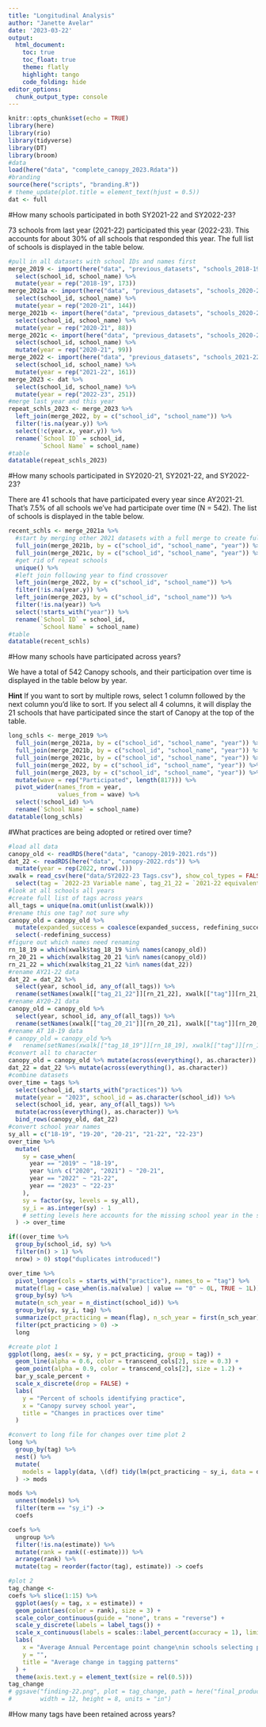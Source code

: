 ```yaml
---
title: "Longitudinal Analysis"
author: "Janette Avelar"
date: '2023-03-22'
output: 
  html_document:
    toc: true
    toc_float: true
    theme: flatly
    highlight: tango
    code_folding: hide
editor_options: 
  chunk_output_type: console
---
```


```r
knitr::opts_chunk$set(echo = TRUE)
library(here)
library(rio)
library(tidyverse)
library(DT)
library(broom)
#data
load(here("data", "complete_canopy_2023.Rdata"))
#branding
source(here("scripts", "branding.R"))
# theme_update(plot.title = element_text(hjust = 0.5))
dat <- full
```

#How many schools participated in both SY2021-22 and SY2022-23?

73 schools from last year (2021-22) participated this year (2022-23). This accounts for about 30% of all schools that responded this year. The full list of schools is displayed in the table below.

```r
#pull in all datasets with school IDs and names first
merge_2019 <- import(here("data", "previous_datasets", "schools_2018-19.csv")) %>% 
  select(school_id, school_name) %>% 
  mutate(year = rep("2018-19", 173))
merge_2021a <- import(here("data", "previous_datasets", "schools_2020-21a.csv")) %>% 
  select(school_id, school_name) %>% 
  mutate(year = rep("2020-21", 144))
merge_2021b <- import(here("data", "previous_datasets", "schools_2020-21b.csv")) %>% 
  select(school_id, school_name) %>% 
  mutate(year = rep("2020-21", 88))
merge_2021c <- import(here("data", "previous_datasets", "schools_2020-21c.csv")) %>% 
  select(school_id, school_name) %>% 
  mutate(year = rep("2020-21", 99))
merge_2022 <- import(here("data", "previous_datasets", "schools_2021-22.csv")) %>% 
  select(school_id, school_name) %>% 
  mutate(year = rep("2021-22", 161))
merge_2023 <- dat %>% 
  select(school_id, school_name) %>% 
  mutate(year = rep("2022-23", 251))
#merge last year and this year
repeat_schls_2023 <- merge_2023 %>% 
  left_join(merge_2022, by = c("school_id", "school_name")) %>% 
  filter(!is.na(year.y)) %>% 
  select(!c(year.x, year.y)) %>% 
  rename(`School ID` = school_id,
         `School Name` = school_name)
#table
datatable(repeat_schls_2023)
```

#How many schools participated in SY2020-21, SY2021-22, and SY2022-23?

There are 41 schools that have participated every year since AY2021-21. That's 7.5% of all schools we've had participate over time (N = 542). The list of schools is displayed in the table below.

```r
recent_schls <- merge_2021a %>% 
  #start by merging other 2021 datasets with a full merge to create full set
  full_join(merge_2021b, by = c("school_id", "school_name", "year")) %>% 
  full_join(merge_2021c, by = c("school_id", "school_name", "year")) %>% 
  #get rid of repeat schools
  unique() %>% 
  #left join following year to find crossover
  left_join(merge_2022, by = c("school_id", "school_name")) %>% 
  filter(!is.na(year.y)) %>% 
  left_join(merge_2023, by = c("school_id", "school_name")) %>% 
  filter(!is.na(year)) %>% 
  select(!starts_with("year")) %>% 
  rename(`School ID` = school_id,
         `School Name` = school_name)
#table
datatable(recent_schls)
```

#How many schools have participated across years?

We have a total of 542 Canopy schools, and their participation over time is displayed in the table below by year.

**Hint** If you want to sort by multiple rows, select 1 column followed by the next column you'd like to sort. If you select all 4 columns, it will display the 21 schools that have participated since the start of Canopy at the top of the table.

```r
long_schls <- merge_2019 %>% 
  full_join(merge_2021a, by = c("school_id", "school_name", "year")) %>% 
  full_join(merge_2021b, by = c("school_id", "school_name", "year")) %>% 
  full_join(merge_2021c, by = c("school_id", "school_name", "year")) %>% 
  full_join(merge_2022, by = c("school_id", "school_name", "year")) %>% 
  full_join(merge_2023, by = c("school_id", "school_name", "year")) %>% 
  mutate(wave = rep("Participated", length(817))) %>% 
  pivot_wider(names_from = year,
              values_from = wave) %>% 
  select(!school_id) %>% 
  rename(`School Name` = school_name)
datatable(long_schls)
```


#What practices are being adopted or retired over time? 

```r
#load all data
canopy_old <- readRDS(here("data", "canopy-2019-2021.rds"))
dat_22 <- readRDS(here("data", "canopy-2022.rds")) %>% 
  mutate(year = rep(2022, nrow(.)))
xwalk = read_csv(here("data/SY2022-23 Tags.csv"), show_col_types = FALSE) %>%
  select(tag = `2022-23 Variable name`, tag_21_22 = `2021-22 equivalent`, tag_20_21 = `2020-21 equivalent`, tag_18_19 = `2018-19 equivalent`)
#look at all schools all years
#create full list of tags across years
all_tags = unique(na.omit(unlist(xwalk)))
#rename this one tag? not sure why
canopy_old = canopy_old %>%
  mutate(expanded_success = coalesce(expanded_success, redefining_success)) %>%
  select(-redefining_success)
#figure out which names need renaming
rn_18_19 = which(xwalk$tag_18_19 %in% names(canopy_old))
rn_20_21 = which(xwalk$tag_20_21 %in% names(canopy_old))
rn_21_22 = which(xwalk$tag_21_22 %in% names(dat_22))
#rename AY21-22 data
dat_22 = dat_22 %>%
  select(year, school_id, any_of(all_tags)) %>%
  rename(setNames(xwalk[["tag_21_22"]][rn_21_22], xwalk[["tag"]][rn_21_22]))
#rename AY20-21 data
canopy_old = canopy_old %>%
  select(year, school_id, any_of(all_tags)) %>%
  rename(setNames(xwalk[["tag_20_21"]][rn_20_21], xwalk[["tag"]][rn_20_21]))
#rename AT 18-19 data
# canopy_old = canopy_old %>%
#   rename(setNames(xwalk[["tag_18_19"]][rn_18_19], xwalk[["tag"]][rn_18_19]))
#convert all to character
canopy_old = canopy_old %>% mutate(across(everything(), as.character))
dat_22 = dat_22 %>% mutate(across(everything(), as.character))
#combine datasets
over_time = tags %>%
  select(school_id, starts_with("practices")) %>% 
  mutate(year = "2023", school_id = as.character(school_id)) %>%
  select(school_id, year, any_of(all_tags)) %>%
  mutate(across(everything(), as.character)) %>%
  bind_rows(canopy_old, dat_22)
#convert school year names
sy_all = c("18-19", "19-20", "20-21", "21-22", "22-23")
over_time %>%
  mutate(
    sy = case_when(
      year == "2019" ~ "18-19",
      year %in% c("2020", "2021") ~ "20-21",
      year == "2022" ~ "21-22",
      year == "2023" ~ "22-23"
    ),
    sy = factor(sy, levels = sy_all),
    sy_i = as.integer(sy) - 1
    # setting levels here accounts for the missing school year in the spacing.
  ) -> over_time

if((over_time %>% 
  group_by(school_id, sy) %>%
  filter(n() > 1) %>%
  nrow) > 0) stop("duplicates introduced!")

over_time %>%
  pivot_longer(cols = starts_with("practice"), names_to = "tag") %>%
  mutate(flag = case_when(is.na(value) | value == "0" ~ 0L, TRUE ~ 1L)) %>%
  group_by(sy) %>%
  mutate(n_sch_year = n_distinct(school_id)) %>%
  group_by(sy, sy_i, tag) %>%
  summarize(pct_practicing = mean(flag), n_sch_year = first(n_sch_year), .groups = "drop") %>%
  filter(pct_practicing > 0) ->
  long

#create plot 1
ggplot(long, aes(x = sy, y = pct_practicing, group = tag)) +
  geom_line(alpha = 0.6, color = transcend_cols[2], size = 0.3) +
  geom_point(alpha = 0.9, color = transcend_cols[2], size = 1.2) +
  bar_y_scale_percent +
  scale_x_discrete(drop = FALSE) +
  labs(
    y = "Percent of schools identifying practice",
    x = "Canopy survey school year",
    title = "Changes in practices over time"
  )

#convert to long file for changes over time plot 2
long %>% 
  group_by(tag) %>%
  nest() %>%
  mutate(
    models = lapply(data, \(df) tidy(lm(pct_practicing ~ sy_i, data = df, weights = n_sch_year)))
  ) -> mods 

mods %>%
  unnest(models) %>%
  filter(term == "sy_i") ->
  coefs

coefs %>%
  ungroup %>%
  filter(!is.na(estimate)) %>%
  mutate(rank = rank((-estimate))) %>%
  arrange(rank) %>%
  mutate(tag = reorder(factor(tag), estimate)) -> coefs

#plot 2
tag_change <-
coefs %>% slice(1:15) %>%
  ggplot(aes(y = tag, x = estimate)) +
  geom_point(aes(color = rank), size = 3) +
  scale_color_continuous(guide = "none", trans = "reverse") +
  scale_y_discrete(labels = label_tags()) +
  scale_x_continuous(labels = scales::label_percent(accuracy = 1), limits = c(0, .25), expand = expansion()) +
  labs(
    x = "Average Annual Percentage point change\nin schools selecting practices",
    y = "",
    title = "Average change in tagging patterns"
  ) +
  theme(axis.text.y = element_text(size = rel(0.5)))
tag_change
# ggsave("finding-22.png", plot = tag_change, path = here("final_products", "draft-findings"),
#        width = 12, height = 8, units = "in")
```


#How many tags have been retained across years?